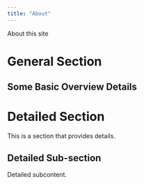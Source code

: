 ```yaml
---
title: "About"
---
```


About this site

# General Section

## Some Basic Overview Details

# Detailed Section
This is a section that provides details.

## Detailed Sub-section
Detailed subcontent.